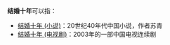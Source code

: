 '''结婚十年'''可以指：

*[[结婚十年_(小说)|结婚十年 (小说)]]：20世纪40年代中国小说，作者苏青
*[[结婚十年_(电视剧)|结婚十年 (电视剧)]]：2003年的一部中国电视连续剧

{{disambig|J|Cat=四字作品消歧义}}
